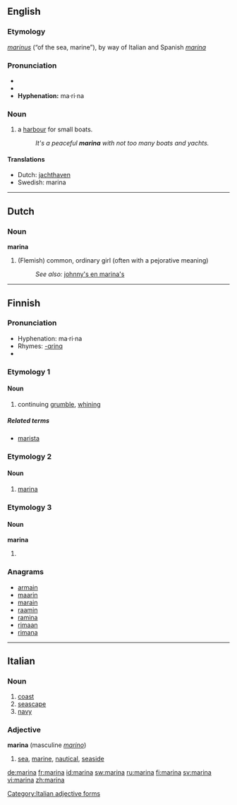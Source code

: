 ==English==

===Etymology===
{{L.}} ''[[marinus]]'' (“of the sea, marine”), by way of Italian and Spanish ''[[marina#Italian|marina]]''

===Pronunciation===
* {{IPA|/məˈrinə/}}
* {{SAMPA|/m@"rin@/}}
*'''Hyphenation:''' ma·ri·na

===Noun===
{{en-noun}}

# a [[harbour]] for small boats.
#:''It's a peaceful '''marina''' with not too many boats and yachts.''

====Translations====
*Dutch: [[jachthaven]]
*Swedish: marina

----

==Dutch==

===Noun===
'''marina''' {{f}}

# (Flemish) common, ordinary girl (often with a pejorative meaning)
#:''See also:'' [[johnny's en marina's]]

----

==Finnish==

===Pronunciation===
*Hyphenation: ma·ri·na
*Rhymes: [[Rhymes:Finnish:-ɑrinɑ|-ɑrinɑ]]
*{{IPA|lang=fi|[ˈmɑrinɑ]}}

===Etymology 1===

====Noun====
{{fi-noun|marin|type=sitruuna}}

#continuing [[grumble]], [[whining]]

=====Related terms=====
*[[marista]]

===Etymology 2===

====Noun====
{{fi-noun|marin|type=sitruuna}}

#[[#English|marina]]

===Etymology 3===

====Noun====
'''marina'''

#{{fi-form of|mari|case=essive|pl=singular}}

===Anagrams===
*[[armain]]
*[[maarin]]
*[[marain]]
*[[raamin]]
*[[ramina]]
*[[rimaan]]
*[[rimana]]

----

==Italian==

===Noun===
{{it-noun|marin|f|a|e}}

# [[coast]]
# [[seascape]]
# [[navy]]

===Adjective===
'''marina''' {{f}}  (masculine ''[[marino]]'')

# [[sea]], [[marine]], [[nautical]], [[seaside]]

[[Category:Italian adjective forms]]

[[de:marina]]
[[fr:marina]]
[[id:marina]]
[[sw:marina]]
[[ru:marina]]
[[fi:marina]]
[[sv:marina]]
[[vi:marina]]
[[zh:marina]]